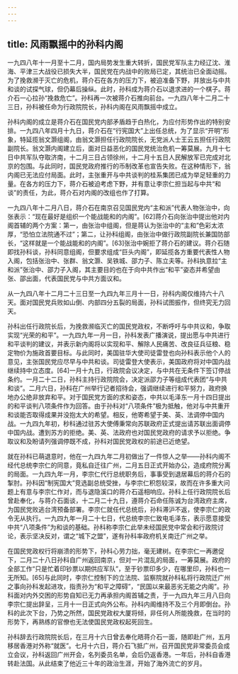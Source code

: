 ```yaml
---
---
---
```

title: 风雨飘摇中的孙科内阁
---



一九四八年十一月至十二月，国内局势发生重大转折，国民党军队主力经辽沈、淮海、平津三大战役已损失大半，国民党在内战中的败局已定，其统治已全面动摇。为了挽救濒于灭亡的危机，蒋介石在各方的压力下，被迫准备下野，并放出与中共和谈的试探气球，但仍幕后操纵。此时，孙科成为蒋介石以退求进的一个棋子。蒋介石一心拉孙“挽救危亡”。孙科再一次被蒋介石推向前台。一九四八年十二月二十三日，孙科被任命为行政院院长，孙科内阁在风雨飘摇中成立。

孙科内阁的成立是蒋介石在国民党内部矛盾趋于白热化，为应付形势作出的特别安排。一九四八年四月十九日，蒋介石在“行宪国大”上出任总统，为了显示“开明”形象，特延揽翁文灏组阁，由翁文灏担任行政院院长，无党派人士王云五担任行政院副院长。翁文灏内阁建立后，面对日益恶化的国民党统治危机一筹莫展。九月十七日中共军队夺取济南，十二月三日占领徐州，十二月十五日人民解放军已完成对北京的包围。与此同时，国民党政府推行的币制改革也宣告失败。在这种情形下，翁内阁已无法应付局面。此时，主张重开与中共谈判的桂系集团已成为举足轻重的力量。在各方的压力下，蒋介石被迫考虑下野，并有意让李宗仁担当起与中共“和谈”的责任，为此，蒋介石对内阁的改组也作了打算。

一九四八年十二月八日，蒋介石在南京召见国民党内“主和派”代表人物张治中，向张表示：“现在最好是组织一个能战能和的内阁”。[62]蒋介石向张治中提出他对内阁首辅的两个方案：第一，由张治中组阁，但是蒋认为张治中的“主和”色彩太浓厚，“恐怕立法院通不过”；第二，让孙科组阁，由张治中做行政院副院长兼国防部长，“这样就是一个能战能和的内阁”。[63]张治中婉拒了蒋介石的建议。蒋介石随即找孙科谈，孙科同意组阁，但要求组成“巨头内阁”，即延揽各方重要代表性人物入阁，包括张治中、张群、翁文灏、吴铁城、邵力子、陈立夫等。孙科执意拉“主和派”张治中、邵力子入阁，其主要目的也在于向中共作出“和平”姿态并希望由张、邵出面，代表国民党与中共方面议和。

从一九四八年十二月二十三日至一九四九年三月十一日，孙科内阁仅维持六十八天。面对国民党兵败如山倒、内部四分五裂的局面，孙科试图振作，但终究无力回天。

孙科出任行政院长后，为挽救濒临灭亡的国民党政权，不断呼吁与中共议和，争取实现“光荣的和平”。一九四九年一月一日，孙科发表广播演说，提出愿与中共进行和平谈判的建议，并表示新内阁将以实现和平、解除人民痛苦、改良征兵征粮、稳定物价为施政首要目标。与此同时，美国驻华大使司徒雷登也向孙科表示他个人的意见，主张国民党应尽早与中共和谈。司徒雷登大使表示，美国政府将对中国内战继续持中立态度。[64]一月十九日，行政院会议决定，与中共在无条件下签订停战条约。一月二十二日，孙科主持行政院院会，决定派邵力子等组成代表团“与中共和谈”。二月六日，孙科在广州举行记者招待会，强调继续进行和平努力，政府换地办公绝非放弃和平。对于国民党方面的求和姿态，中共以毛泽东一月十四日提出的和平谈判八项条件作为回答。由于孙科对“八项条件”极为抵触，他对与中共重开和谈能否取得成果并没抱太大的希望。相反，他寄希望于美、英、法调停中国内战。一九四九年初，秒科通过驻苏大使傅秉常向苏联政府正式提出请苏联出面调停中国内战。遭到苏方的拒绝。美、英、法政府也对国民党政府的请求予以拒绝。争取议和及盼请列强调停既不成，孙科对国民党政权的前途已近绝望。

就在孙科已萌退意时，他在一九四九年二月初做出了一件惊人之举——孙科内阁不经代总统李宗仁的同意，竟私自迁往广州，二月五日正式开始办公，造成府院分离的局面。一九四九年一月，李宗仁代行总统职务后，事事受到退居幕后的蒋介石的掣肘。孙科因“制宪国大”竞选副总统受挫，与李宗仁积怨较深，故而在许多重大问题上有意与李宗仁作对，而与退隐溪口的蒋介石遥相响应。孙科上任行政院院长后曾赴奉化，与蒋介石面谈，十二月二十九日，遵蒋介石命任陈诚为台湾政府主席，为国民党败逃台湾预备部署。李宗仁就任代总统后，孙科滞沪不返，使李宗仁的政令无从执行。一九四九年一月二十七日，代总统李宗仁致电毛泽东，表示愿意接受中共“八项条件”为和谈的基础。孙科称李宗仁此举未经国民党中常会和行政院讨论，表示坚决反对，谓之“城下之盟”，遂有孙科率政府机关南迁广州之举。

在国民党政权行将崩溃的形势下，孙科心劳力拙，毫无建树。在李宗仁一再邀促下，二月二十八日孙科自广州返回南京，但对一片混乱的局面，一筹莫展。政府的全部工作“只是忙着印钞票以期供应军队”，至于钞票印多少，在哪里印，孙科也一无所知。[65]与此同时，李宗仁控制下的立法院、监察院就孙科私将行政院迁广州之事向孙科发起进攻，指责孙为“和平之障碍”，“民国以来最恶劣无能之内阁”。孙科面对内外交困的形势自知已无力再承担内阁首辅之责，于一九四九年三月八日向李宗仁提出辞呈，三月十一日正式向外公布。孙科内阁维持不及三个月即倒台。孙科的此次下台，乃势之所然，国民党政权大厦将倾，非任何人所能挽救，在当时的形势下，再熟练的官僚也无法使国民党政权起死回生。

孙科辞去行政院院长后，在三月十六日曾去奉化晤蒋介石一面，随即赴广州，五月移居香港对外称“就医”。七月十六日，蒋介石飞抵广州，召开国民党非常委员会成立会议，孙科返回广州开会，名列委员名单，会后仍返香港。一年后，孙科自香港转赴法国。从此结束了他近三十年的政治生涯，开始了海外流亡的岁月。